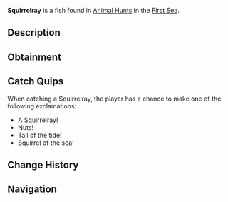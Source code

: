 {{FishInfobox
|image          = Squirrelray.png
|rarity         = Limited
|event          = Animal Hunt
|sea            = First Sea
|location       = [[Animals]]
|sublocation    = 
|sources        = Fishing Rod
|radar_location = 
|prog_speed     = +3
|xp             = 1050
|weather        = Windy
|time           = 
|season         = Winter
|bait           = Bagel
|base_weight    = 29
|base_value     = 450
|weight_range   = 20
|base_chance    = 70
|base_resil     = 60
}}
'''Squirrelray''' is a {{Rarity|Limited}} fish found in [[Animal Hunt]]s in the [[First Sea]].

== Description ==
{{Description|A nimble ray with a bushy tail, hoarding treasures in the sand.|Bestiary Entry}}

== Obtainment ==
{{Description|It scurries where the winds whip the surface.|Bestiary Hint}}
{{Fish Availability|
Animal Hunt/First Sea
|top_rods      = 
Training Rod\365658.84\580582.52;
Flimsy Rod\191943.87\164087.01;
Free Spirit Rod\155222.53\112879.34;
Leviathan's Fang Rod\153293.62\162568.19;
Trident Rod\152275.18\90635.56;
Resourceful Rod\119106.84\124863.35;
Firefly Rod\130305.63\144275.78;
Brother's Rod\126644.65\139513.6;
No-Life Rod\138024.87\127756.5;
Verdant Shear Rod\128258.74\129337.71;
Blazebringer Rod\128215.74\132780.81;
Zeus Rod\127266.18\131797.45;
Astralhook Rod\127192.11\83394.47;
Depthseeker Rod\127103.09\130072.37;
Seraphic Rod\126380.37\126380.37;
Ethereal Prism Rod\125722.29\125867.65;
Avalanche Rod\125173.36\117269.17;
Challenger's Rod\124801.24\115736.4;
Volcanic Rod\124207.97\128630.35;
Rod Of The Forgotten Fang\119107.63\115374.24;
Rod Of The Depths\118304.32\104751.68;
Rod Of The Exalted One\115095.83\110330.94;
Steady Rod\66672.39\65342.79
|recommended   = Training Rod
}}

== Catch Quips ==
When catching a Squirrelray, the player has a chance to make one of the following exclamations:
* A Squirrelray!
* Nuts!
* Tail of the tide!
* Squirrel of the sea!

== Change History ==
{{Change History|{{subst:Current Version}}}}

== Navigation ==
{{Fish Navbox|Animals}}
